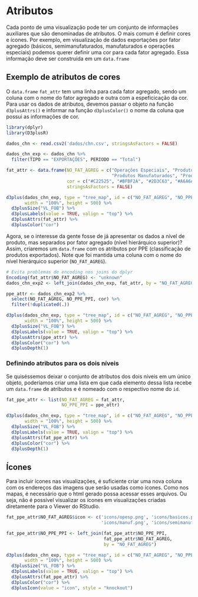 # Atributos

Cada ponto de uma visualização pode ter um conjunto de informações auxiliares que são denominadas de atributos. O mais comum é definir cores e ícones. Por exemplo, em visualização de dados exportações por fator agregado (básicos, semimanufaturados, manufaturados e operações especiais) podemos querer definir uma cor para cada fator agregado. Essa informação deve ser construída em um `data.frame`

## Exemplo de atributos de cores

O `data.frame` `fat_attr` tem uma linha para cada fator agregado, sendo um coluna com o nome do fator agregado e outra com a espeficicação da cor. Para usar os dados de atributos, devemos passar o objeto na função `d3plusAttrs()` e informar na função `d3plusColor()` o nome da coluna que possui as informações de cor.

```r
library(dplyr)
library(D3plusR)

dados_chn <- read.csv2('dados/chn.csv', stringsAsFactors = FALSE)

dados_chn_exp <- dados_chn %>% 
  filter(TIPO == "EXPORTAÇÕES", PERIODO == "Total")

fat_attr <- data.frame(NO_FAT_AGREG = c("Operações Especiais", "Produtos Básicos",
                                        "Produtos Manufaturados", "Produtos Semimanufaturados"),
                       cor = c("#C22525", "#BFBF2A", "#2D3C63", "#A6A6A6"),
                       stringsAsFactors = FALSE)

d3plus(dados_chn_exp, type = "tree_map", id = c("NO_FAT_AGREG", "NO_PPE_PPI"),
       width = "100%", height = 500) %>% 
  d3plusSize("VL_FOB") %>% 
  d3plusLabels(value = TRUE, valign = "top") %>% 
  d3plusAttrs(fat_attr) %>% 
  d3plusColor("cor")
```

Agora, se o interesse da gente fosse de já apresentar os dados a nível de produto, mas separados por fator agregado (nível hierárquico superior)? Assim, criaremos um `data.frame` com os atributos por PPE (classificação de produtos exportados). Note que foi mantida uma coluna com o nome do nível hierárquico superior (`NO_FAT_AGREG`).

```r
# Evita problemas de encoding nos joins do dplyr
Encoding(fat_attr$NO_FAT_AGREG) <- "unknown"
dados_chn_exp2 <- left_join(dados_chn_exp, fat_attr, by = "NO_FAT_AGREG")

ppe_attr <- dados_chn_exp2 %>% 
  select(NO_FAT_AGREG, NO_PPE_PPI, cor) %>% 
  filter(!duplicated(.))

d3plus(dados_chn_exp, type = "tree_map", id = c("NO_FAT_AGREG", "NO_PPE_PPI"),
       width = "100%", height = 500) %>% 
  d3plusSize("VL_FOB") %>% 
  d3plusLabels(value = TRUE, valign = "top") %>% 
  d3plusAttrs(ppe_attr) %>% 
  d3plusColor("cor") %>% 
  d3plusDepth(1)
```


### Definindo atributos para os dois níveis

Se quiséssemos deixar o conjunto de atributos dos dois níveis em um único objeto, poderíamos criar uma lista em que cada elemento dessa lista recebe um `data.frame` de atributos e é nomeado com o respectivo nome do `id`. 

```r
fat_ppe_attr <- list(NO_FAT_AGREG = fat_attr,
                     NO_PPE_PPI = ppe_attr)

d3plus(dados_chn_exp, type = "tree_map", id = c("NO_FAT_AGREG", "NO_PPE_PPI"),
       width = "100%", height = 500) %>% 
  d3plusSize("VL_FOB") %>% 
  d3plusLabels(value = TRUE, valign = "top") %>% 
  d3plusAttrs(fat_ppe_attr) %>% 
  d3plusColor("cor") %>% 
  d3plusDepth(1)
```


## Ícones

Para incluir ícones nas visualizações, é suficiente criar uma nova coluna com os endereços das imagens que serão usadas como ícones. Como nos mapas, é necessário que o html gerado possa acessar esses arquivos. Ou seja, não é possível visualizar os ícones em visualizações criadas diretamente para o Viewer do RStudio.

```r
fat_ppe_attr$NO_FAT_AGREG$icon <- c('icons/opesp.png', 'icons/basicos.png',
                                    'icons/manuf.png', 'icons/semimanuf.png')

fat_ppe_attr$NO_PPE_PPI <- left_join(fat_ppe_attr$NO_PPE_PPI,
                                     fat_ppe_attr$NO_FAT_AGREG,
                                     by = "NO_FAT_AGREG")

d3plus(dados_chn_exp, type = "tree_map", id = c("NO_FAT_AGREG", "NO_PPE_PPI"),
       width = "100%", height = 500) %>% 
  d3plusSize("VL_FOB") %>% 
  d3plusLabels(value = TRUE, valign = "top") %>% 
  d3plusAttrs(fat_ppe_attr) %>% 
  d3plusColor("cor") %>% 
  d3plusIcon(value = "icon", style = "knockout") 
```

